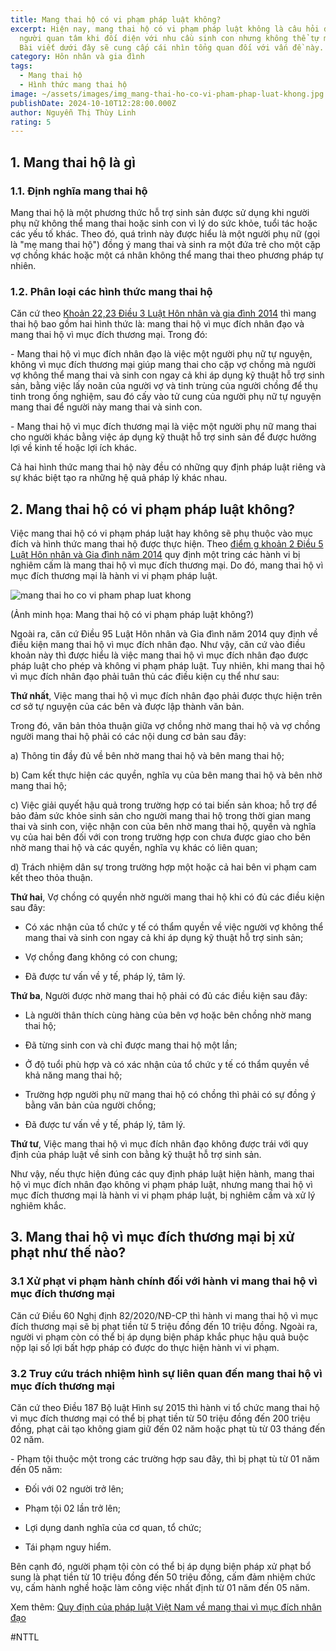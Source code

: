 ```yaml
---
title: Mang thai hộ có vi phạm pháp luật không?
excerpt: Hiện nay, mang thai hộ có vi phạm pháp luật không là câu hỏi được nhiều
  người quan tâm khi đối diện với nhu cầu sinh con nhưng không thể tự mang thai.
  Bài viết dưới đây sẽ cung cấp cái nhìn tổng quan đối với vấn đề này.
category: Hôn nhân và gia đình
tags:
  - Mang thai hộ
  - Hình thức mang thai hộ
image: ~/assets/images/img_mang-thai-ho-co-vi-pham-phap-luat-khong.jpg
publishDate: 2024-10-10T12:28:00.000Z
author: Nguyễn Thị Thùy Linh
rating: 5
---
```

## 1. Mang thai hộ là gì

### 1.1. Định nghĩa mang thai hộ

Mang thai hộ là một phương thức hỗ trợ sinh sản được sử dụng khi người phụ nữ không thể mang thai hoặc sinh con vì lý do sức khỏe, tuổi tác hoặc các yếu tố khác. Theo đó, quá trình này được hiểu là một người phụ nữ (gọi là "mẹ mang thai hộ") đồng ý mang thai và sinh ra một đứa trẻ cho một cặp vợ chồng khác hoặc một cá nhân không thể mang thai theo phương pháp tự nhiên.

### 1.2. Phân loại các hình thức mang thai hộ

Căn cứ theo [Khoản 22,23 Điều 3 Luật Hôn nhân và gia đình 2014](https://yplawfirm.vn/tin-tuc-phap-luat/van-ban-phap-luat/luat-hon-nhan-va-gia-dinh-2014-so-52-2014-qh13-35845.htm) thì mang thai hộ bao gồm hai hình thức là: mang thai hộ vì mục đích nhân đạo và mang thai hộ vì mục đích thương mại. Trong đó:

\- Mang thai hộ vì mục đích nhân đạo là việc một người phụ nữ tự nguyện, không vì mục đích thương mại giúp mang thai cho cặp vợ chồng mà người vợ không thể mang thai và sinh con ngay cả khi áp dụng kỹ thuật hỗ trợ sinh sản, bằng việc lấy noãn của người vợ và tinh trùng của người chồng để thụ tinh trong ống nghiệm, sau đó cấy vào tử cung của người phụ nữ tự nguyện mang thai để người này mang thai và sinh con.

\-  Mang thai hộ vì mục đích thương mại là việc một người phụ nữ mang thai cho người khác bằng việc áp dụng kỹ thuật hỗ trợ sinh sản để được hưởng lợi về kinh tế hoặc lợi ích khác.

Cả hai hình thức mang thai hộ này đều có những quy định pháp luật riêng và sự khác biệt tạo ra những hệ quả pháp lý khác nhau.

## 2. Mang thai hộ có vi phạm pháp luật không?

Việc mang thai hộ có vi phạm pháp luật hay không sẽ phụ thuộc vào mục đích và hình thức mang thai hộ được thực hiện. Theo [điểm g khoản 2 Điều 5 Luật Hôn nhân và Gia đình năm 2014](https://yplawfirm.vn/tin-tuc-phap-luat/van-ban-phap-luat/luat-hon-nhan-va-gia-dinh-2014-so-52-2014-qh13-35845.htm) quy định một tring các hành vi bị nghiêm cấm là mang thai hộ vì mục đích thương mại. Do đó, mang thai hộ vì mục đích thương mại là hành vi vi phạm pháp luật.

![mang thai ho co vi pham phap luat khong](~/assets/images/1311-mang-thai-ho-1-16998487809991997722844.webp "mang thai ho co vi pham phap luat khong")

(Ảnh minh họa: Mang thai hộ có vi phạm pháp luật không?)

Ngoài ra, căn cứ Điều 95 Luật Hôn nhân và Gia đình năm 2014 quy định về điều kiện mang thai hộ vì mục đích nhân đạo. Như vậy, căn cứ vào điều khoản này thì được hiểu là việc mang thai hộ vì mục đích nhân đạo được pháp luật cho phép và không vi phạm pháp luật. Tuy nhiên, khi mang thai hộ vì mục đích nhân đạo phải tuân thủ các điều kiện cụ thể như sau:

**Thứ nhất**, Việc mang thai hộ vì mục đích nhân đạo phải được thực hiện trên cơ sở tự nguyện của các bên và được lập thành văn bản.

Trong đó, văn bản thỏa thuận giữa vợ chồng nhờ mang thai hộ và vợ chồng người mang thai hộ phải có các nội dung cơ bản sau đây:

a) Thông tin đầy đủ về bên nhờ mang thai hộ và bên mang thai hộ;

b) Cam kết thực hiện các quyền, nghĩa vụ của bên mang thai hộ và bên nhờ mang thai hộ;

c) Việc giải quyết hậu quả trong trường hợp có tai biến sản khoa; hỗ trợ để bảo đảm sức khỏe sinh sản cho người mang thai hộ trong thời gian mang thai và sinh con, việc nhận con của bên nhờ mang thai hộ, quyền và nghĩa vụ của hai bên đối với con trong trường hợp con chưa được giao cho bên nhờ mang thai hộ và các quyền, nghĩa vụ khác có liên quan;

d) Trách nhiệm dân sự trong trường hợp một hoặc cả hai bên vi phạm cam kết theo thỏa thuận.

**Thứ hai**, Vợ chồng có quyền nhờ người mang thai hộ khi có đủ các điều kiện sau đây:

+ Có xác nhận của tổ chức y tế có thẩm quyền về việc người vợ không thể mang thai và sinh con ngay cả khi áp dụng kỹ thuật hỗ trợ sinh sản;

+ Vợ chồng đang không có con chung;

+ Đã được tư vấn về y tế, pháp lý, tâm lý.

**Thứ ba**, Người được nhờ mang thai hộ phải có đủ các điều kiện sau đây:

+ Là người thân thích cùng hàng của bên vợ hoặc bên chồng nhờ mang thai hộ;

+ Đã từng sinh con và chỉ được mang thai hộ một lần;

+ Ở độ tuổi phù hợp và có xác nhận của tổ chức y tế có thẩm quyền về khả năng mang thai hộ;

+ Trường hợp người phụ nữ mang thai hộ có chồng thì phải có sự đồng ý bằng văn bản của người chồng;

+ Đã được tư vấn về y tế, pháp lý, tâm lý.

**Thứ tư**, Việc mang thai hộ vì mục đích nhân đạo không được trái với quy định của pháp luật về sinh con bằng kỹ thuật hỗ trợ sinh sản.

Như vậy, nếu thực hiện đúng các quy định pháp luật hiện hành, mang thai hộ vì mục đích nhân đạo không vi phạm pháp luật, nhưng mang thai hộ vì mục đích thương mại là hành vi vi phạm pháp luật, bị nghiêm cấm và xử lý nghiêm khắc.

## 3. Mang thai hộ vì mục đích thương mại bị xử phạt như thế nào?

### 3.1 Xử phạt vi phạm hành chính đối với hành vi mang thai hộ vì mục đích thương mại

Căn cứ Điều 60 Nghị định 82/2020/NĐ-CP thì hành vi mang thai hộ vì mục đích thương mại sẽ bị phạt tiền từ 5 triệu đồng đến 10 triệu đồng. Ngoài ra, người vi phạm còn có thể bị áp dụng biện pháp khắc phục hậu quả buộc nộp lại số lợi bất hợp pháp có được do thực hiện hành vi vi phạm.

### 3.2 Truy cứu trách nhiệm hình sự liên quan đến mang thai hộ vì mục đích thương mại

Căn cứ theo Điều 187 Bộ luật Hình sự 2015 thì hành vi tổ chức mang thai hộ vì mục đích thương mại có thể bị phạt tiền từ 50 triệu đồng đến 200 triệu đồng, phạt cải tạo không giam giữ đến 02 năm hoặc phạt tù từ 03 tháng đến 02 năm.

\- Phạm tội thuộc một trong các trường hợp sau đây, thì bị phạt tù từ 01 năm đến 05 năm:

+ Đối với 02 người trở lên;

+ Phạm tội 02 lần trở lên;

+ Lợi dụng danh nghĩa của cơ quan, tổ chức;

+ Tái phạm nguy hiểm.

Bên cạnh đó, người phạm tội còn có thể bị áp dụng biện pháp xử phạt bổ sung là phạt tiền từ 10 triệu đồng đến 50 triệu đồng, cấm đảm nhiệm chức vụ, cấm hành nghề hoặc làm công việc nhất định từ 01 năm đến 05 năm.

Xem thêm: [Quy định của pháp luật Việt Nam về mang thai vì mục đích nhân đạo](https://vinhphuclawyers.vn/kien-thuc-phap-ly/hon-nhan-va-gia-dinh/quy-dinh-cua-phap-luat-viet-nam-ve-mang-thai-vi-muc-dich-nhan-dao-32258.htm)

\#NTTL
